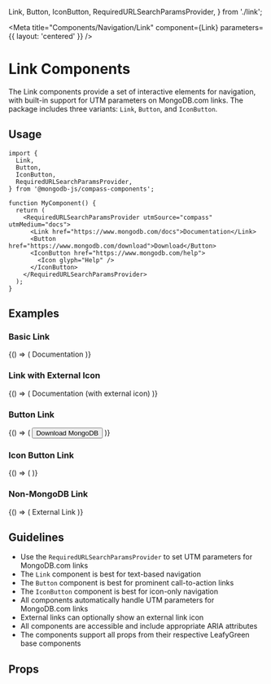   Link,
  Button,
  IconButton,
  RequiredURLSearchParamsProvider,
} from './link';

<Meta
  title="Components/Navigation/Link"
  component={Link}
  parameters={{ layout: 'centered' }}
/>

# Link Components

The Link components provide a set of interactive elements for navigation, with built-in support for UTM parameters on MongoDB.com links. The package includes three variants: `Link`, `Button`, and `IconButton`.

## Usage

```tsx
import {
  Link,
  Button,
  IconButton,
  RequiredURLSearchParamsProvider,
} from '@mongodb-js/compass-components';

function MyComponent() {
  return (
    <RequiredURLSearchParamsProvider utmSource="compass" utmMedium="docs">
      <Link href="https://www.mongodb.com/docs">Documentation</Link>
      <Button href="https://www.mongodb.com/download">Download</Button>
      <IconButton href="https://www.mongodb.com/help">
        <Icon glyph="Help" />
      </IconButton>
    </RequiredURLSearchParamsProvider>
  );
}
```

## Examples

### Basic Link

<Story name="BasicLink">
  {() => (
    <RequiredURLSearchParamsProvider utmSource="compass" utmMedium="docs">
      <Link href="https://www.mongodb.com/docs">Documentation</Link>
    </RequiredURLSearchParamsProvider>
  )}
</Story>

### Link with External Icon

<Story name="LinkWithExternalIcon">
  {() => (
    <RequiredURLSearchParamsProvider utmSource="compass" utmMedium="docs">
      <Link href="https://www.mongodb.com/docs" hideExternalIcon={false}>
        Documentation (with external icon)
      </Link>
    </RequiredURLSearchParamsProvider>
  )}
</Story>

### Button Link

<Story name="ButtonLink">
  {() => (
    <RequiredURLSearchParamsProvider utmSource="compass" utmMedium="docs">
      <Button href="https://www.mongodb.com/download" variant="primary">
        Download MongoDB
      </Button>
    </RequiredURLSearchParamsProvider>
  )}
</Story>

### Icon Button Link

<Story name="IconButtonLink">
  {() => (
    <RequiredURLSearchParamsProvider utmSource="compass" utmMedium="docs">
      <IconButton href="https://www.mongodb.com/help" aria-label="Help">
        <Icon glyph="Help" />
      </IconButton>
    </RequiredURLSearchParamsProvider>
  )}
</Story>

### Non-MongoDB Link

<Story name="NonMongoDBLink">
  {() => (
    <RequiredURLSearchParamsProvider utmSource="compass" utmMedium="docs">
      <Link href="https://example.com">External Link</Link>
    </RequiredURLSearchParamsProvider>
  )}
</Story>

## Guidelines

- Use the `RequiredURLSearchParamsProvider` to set UTM parameters for MongoDB.com links
- The `Link` component is best for text-based navigation
- The `Button` component is best for prominent call-to-action links
- The `IconButton` component is best for icon-only navigation
- All components automatically handle UTM parameters for MongoDB.com links
- External links can optionally show an external link icon
- All components are accessible and include appropriate ARIA attributes
- The components support all props from their respective LeafyGreen base components

## Props

<Controls />
